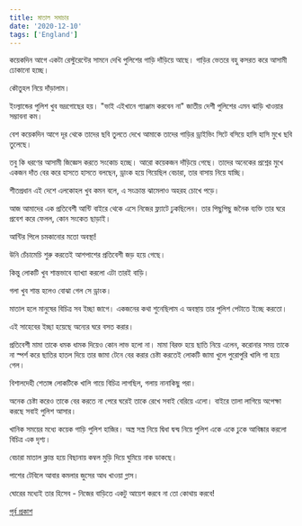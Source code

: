 ```yaml
---
title: মাতাল সমাচার
date: '2020-12-10'
tags: ['England']
---
```


কয়েকদিন আগে একটা রেস্টুরেন্টের সামনে দেখি পুলিশের গাড়ি দাঁড়িয়ে আছে। গাড়ির ভেতরে বহু কসরত করে আসামী ঢোকানো হচ্ছে।
 
কৌতুহল নিয়ে দাঁড়ালাম। 

ইংল্যান্ডের পুলিশ খুব ভদ্রগোছের হয়। "ভাই এইখানে গ্যাঞ্জাম করবেন না" জাতীয় দেশী পুলিশের এমন ঝাড়ি খাওয়ার সম্ভাবনা কম।

বেশ কয়েকদিন আগে দূর থেকে তাদের ছবি তুলতে দেখে আমাকে তাদের গাড়ির ড্রাইভিং সিটে বসিয়ে হাসি হাসি মুখে ছবি তুলেছে।

তবু কি ধরণের আসামী জিজ্ঞেস করতে সংকোচ হচ্ছে। আরো কয়েকজন দাঁড়িয়ে গেছে। তাদের অনেকের প্রশ্নের মুখে একজন দাঁত বের করে হাসতে হাসতে বলছেন, ড্রাংক হয়ে গিয়েছিল বেচারা, তার বাসায় নিয়ে যাচ্ছি।

শীতপ্রধান এই দেশে এলকোহল খুব কমন বলে, এ সংক্রান্ত ঝামেলাও অহরহ চোখে পড়ে।

আজ আমাদের এক প্রতিবেশী আন্টি বাইরে থেকে এসে নিজের ফ্ল্যাটে ঢুকছিলেন। তার পিছুপিছু জনৈক ব্যক্তি তার ঘরে প্রবেশ করে ফেলল, কোন সংকেত ছাড়াই।

আন্টির পিলে চমকানোর মতো অবস্থা!

উনি চেঁচামেচি শুরু করতেই আশপাশের প্রতিবেশী জড় হয়ে গেছে।

কিন্তু লোকটি খুব শান্তভাবে ব্যাখ্যা করলো এটা তারই বাড়ি।

গলা খুব শান্ত হলেও বোঝা গেল সে ড্রাংক।

মাতাল হলে মানুষের বিচিত্র সব ইচ্ছা জাগে। একজনের কথা শুনেছিলাম এ অবস্থায় তার পুলিশ পেটাতে ইচ্ছে করতো।

এই সাহেবের ইচ্ছা হয়েছে অন্যের ঘরে বসত করার।

প্রতিবেশী মামা তাকে ধমক ধামক দিয়েও কোন লাভ হলো না। মামা বিরক্ত হয়ে ছাতি নিয়ে এলেন, করোনার সময় তাকে না স্পর্শ করে ছাতির হাতল দিয়ে তার জামা টেনে বের করার চেষ্টা করতেই লোকটি জামা খুলে পুরোপুরি খালি গা হয়ে গেল।

বিশালদেহী শেতাঙ্গ লোকটিকে খালি গায়ে বিচিত্র লাগছিল, গলায় নানাকিছু পরা।

অনেক চেষ্টা করেও তাকে বের করতে না পেরে ঘরেই তাকে রেখে সবাই বেরিয়ে এলো। বাইরে তালা লাগিয়ে অপেক্ষা করছে সবাই পুলিশ আসার।

খানিক সময়ের মধ্যে কয়েক গাড়ি পুলিশ হাজির। অস্ত্র সস্ত্র নিয়ে দ্বিধা দ্বন্দ্ব নিয়ে পুলিশ একে একে ঢুকে আবিষ্কার করলো বিচিত্র এক দৃশ্য।

বেচারা মাতাল ক্লান্ত হয়ে বিছানায় কম্বল মুড়ি দিয়ে ঘুমিয়ে নাক ডাকছে।

পাশের টেবিলে আবার কমলার জুসের আধ খাওয়া গ্লাস।

ঘোরের মধ্যেই তার হিসেব - নিজের বাড়িতে একটু আয়েশ করবে না তো কোথায় করবে!

[পূর্ব প্রকাশ](https://www.facebook.com/ashraful.alam/posts/10157251476620583)